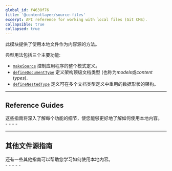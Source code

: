 ```yaml
---
global_id: f4638f76
title: '@contentlayer/source-files'
excerpt: API reference for working with local files (Git CMS).
collapsible: true
collapsed: true
---
```


此模块提供了使用本地文件作为内容源的方法。

典型用法包括三个主要功能:

- [`makeSource`](/docs/reference/source-files/make-source) 控制应用程序的整个模式定义。
- [`defineDocumentType`](/docs/reference/source-files/define-document-type) 定义架构顶级文档类型 (也称为*models*或*content types*).
- [`defineNestedType`](/docs/reference/source-files/define-nested-type) 定义可在多个文档类型定义中重用的数据形状的架构。

---

## Reference Guides

<div className="-mt-4 grid gap-6 md:grid-cols-2">
  <div>这些指南将深入了解每个功能的细节，使您能够更好地了解如何使用本地内容。</div>
  <div>
    - <ChevronLink label="makeSource" url="/docs/reference/source-files/make-source" />
    - <ChevronLink label="defineDocumentType" url="/docs/reference/source-files/define-document-type" />
    - <ChevronLink label="defineNestedType" url="/docs/reference/source-files/define-nested-type" />
    - <ChevronLink label="Field types reference" url="/docs/reference/source-files/field-types" />
  </div>
</div>

---

## 其他文件源指南

<div className="-mt-4 grid gap-6 md:grid-cols-2">
  <div>
    还有一些其他指南可以帮助您学习如何使用本地内容。
    <ChevronLink label="All File Source Guides" url="/docs/sources/files" />
  </div>
  <div>
    - <ChevronLink label="Mapping Documents to Types" url="/docs/sources/files/mapping-document-types" />
    - <ChevronLink label="Generated Data" url="/docs/sources/files/generated-data" />
    - <ChevronLink label="Generated Type Definitions" url="/docs/sources/files/generated-types" />
    - <ChevronLink label="Using MDX" url="/docs/sources/files/mdx" />
    - <ChevronLink label="Working with Images" url="/docs/sources/files/images" />
  </div>
</div>
